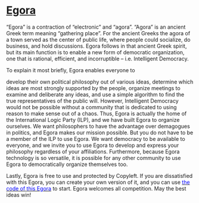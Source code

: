 # [Egora](@https://egora-ilp.org/)


“Egora” is a contraction of “electronic” and “agora”. “Agora” is an ancient Greek term meaning “gathering place”. For the ancient Greeks the agora of a town served as the center of public life, where people could socialize, do business, and hold discussions. Egora follows in that ancient Greek spirit, but its main function is to enable a new form of democratic organization, one that is rational, efficient, and incorruptible – i.e. Intelligent Democracy.

To explain it most briefly, Egora enables everyone to

develop their own political philosophy out of various ideas,
determine which ideas are most strongly supported by the people,
organize meetings to examine and deliberate any ideas, and
use a simple algorithm to find the true representatives of the public will.
However, Intelligent Democracy would not be possible without a community that is dedicated to using reason to make sense out of a chaos. Thus, Egora is actually the home of the International Logic Party (ILP), and we have built Egora to organize ourselves. We want philosophers to have the advantage over demagogues in politics, and Egora makes our mission possible. But you do not have to be a member of the ILP to use Egora. We want democracy to be available to everyone, and we invite you to use Egora to develop and express your philosophy regardless of your affiliations. Furthermore, because Egora technology is so versatile, it is possible for any other community to use Egora to democratically organize themselves too.

Lastly, Egora is free to use and protected by Copyleft. If you are dissatisfied with this Egora, you can create your own version of it, and you can use [<span style="color:blue"> the code of this Egora</span>](https://github.com/CezaryJurewicz/Egora) to start. Egora welcomes all competition. May the best ideas win!
